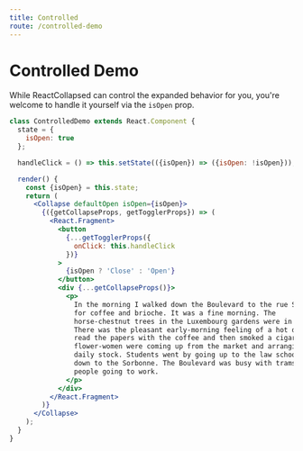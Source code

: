 ```yaml
---
title: Controlled
route: /controlled-demo
---
```



# Controlled Demo

While ReactCollapsed can control the expanded behavior for you, you're welcome to handle it yourself via the `isOpen` prop.

<ControlledDemo />

```jsx
class ControlledDemo extends React.Component {
  state = {
    isOpen: true
  };

  handleClick = () => this.setState(({isOpen}) => ({isOpen: !isOpen}));

  render() {
    const {isOpen} = this.state;
    return (
      <Collapse defaultOpen isOpen={isOpen}>
        {({getCollapseProps, getTogglerProps}) => (
          <React.Fragment>
            <button
              {...getTogglerProps({
                onClick: this.handleClick
              })}
            >
              {isOpen ? 'Close' : 'Open'}
            </button>
            <div {...getCollapseProps()}>
              <p>
                In the morning I walked down the Boulevard to the rue Soufflot
                for coffee and brioche. It was a fine morning. The
                horse-chestnut trees in the Luxembourg gardens were in bloom.
                There was the pleasant early-morning feeling of a hot day. I
                read the papers with the coffee and then smoked a cigarette. The
                flower-women were coming up from the market and arranging their
                daily stock. Students went by going up to the law school, or
                down to the Sorbonne. The Boulevard was busy with trams and
                people going to work.
              </p>
            </div>
          </React.Fragment>
        )}
      </Collapse>
    );
  }
}
```
